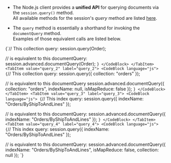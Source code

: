 
<Admonition type="note" title="">

* The Node.js client provides a __unified API__ for querying documents via the `session.query()` method.  
  All available methods for the session's _query_ method are listed [here](../../../../client-api/session/querying/how-to-query.mdx#query-api).

* The `query` method is essentially a shorthand for invoking the `documentQuery` method.  
  Examples of those equivalent calls are listed below. 


</Admonition>
<TabItem value="query_1" label="query_1">
<CodeBlock language="js">
{`// This collection query:
session.query(Order);

// is equivalent to this documentQuery:    
session.advanced.documentQuery(Order);
`}
</CodeBlock>
</TabItem>
<TabItem value="query_2" label="query_2">
<CodeBlock language="js">
{`// This collection query:
session.query(\{ collection: "orders" \});

// is equivalent to this documentQuery
session.advanced.documentQuery(\{
    collection: "orders",
    indexName: null,
    isMapReduce: false
\});
`}
</CodeBlock>
</TabItem>
<TabItem value="query_3" label="query_3">
<CodeBlock language="js">
{`// This index query:
session.query(\{ indexName: "Orders/ByShipToAndLines" \});

// is equivalent to this documentQuery:
session.advanced.documentQuery(\{ indexName: "Orders/ByShipToAndLines" \});
`}
</CodeBlock>
</TabItem>
<TabItem value="query_4" label="query_4">
<CodeBlock language="js">
{`// This index query:
session.query(\{ indexName: "Orders/ByShipToAndLines" \});

// is equivalent to this documentQuery:
session.advanced.documentQuery(\{
    indexName: "Orders/ByShipToAndLines",
    isMapReduce: false,
    collection: null
\});
`}
</CodeBlock>
</TabItem>


